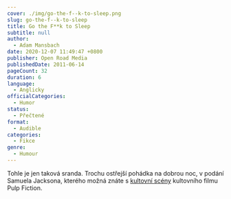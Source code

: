 ```yaml
---
cover: ./img/go-the-f--k-to-sleep.png
slug: go-the-f--k-to-sleep
title: Go the F**k to Sleep
subtitle: null
author:
  - Adam Mansbach
date: 2020-12-07 11:49:47 +0800
publisher: Open Road Media
publishedDate: 2011-06-14
pageCount: 32
duration: 6
language:
  - Anglicky
officialCategories:
  - Humor
status:
  - Přečtené
format:
  - Audible
categories:
  - Fikce
genre:
  - Humour
---
```


Tohle je jen taková sranda. Trochu ostřejší pohádka na dobrou noc, v podání Samuela Jacksona, kterého možná znáte s <a href="https://www.youtube.com/watch?v=Y6YBKdmOlM8" target="\_blank" rel="noreferrer noopener">kultovní scény</a> kultovního filmu Pulp Fiction.
